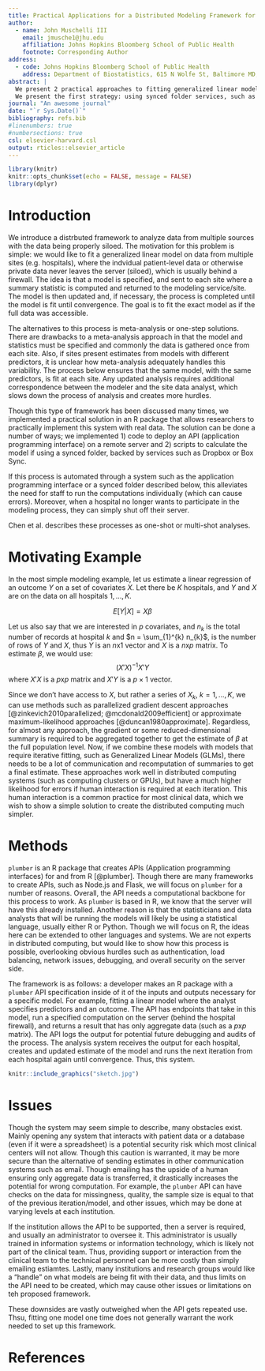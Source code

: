 ```yaml
---
title: Practical Applications for a Distributed Modeling Framework for Protected Data
author:
  - name: John Muschelli III
    email: jmusche1@jhu.edu
    affiliation: Johns Hopkins Bloomberg School of Public Health
    footnote: Corresponding Author
address:
  - code: Johns Hopkins Bloomberg School of Public Health
    address: Department of Biostatistics, 615 N Wolfe St, Baltimore MD, 21205
abstract: |
  We present 2 practical approaches to fitting generalized linear models in a distributed framework.  The use case for this framework is where multiple sites (e.g. hospitals) have data with protected or private information that cannot be shared, but aggregated data can be, and each site can send aggregated data across the internet.  
  We present the first strategy: using synced folder services, such as Dropbox or Box Sync, to share the aggregated data.  The second strategy involves creating an application programming interface (API), where sites submit the data to this service.  This work relies on the R statistical software; we provide an R package of examples and code to create an API on DigitalOcean.
journal: "An awesome journal"
date: "`r Sys.Date()`"
bibliography: refs.bib
#linenumbers: true
#numbersections: true
csl: elsevier-harvard.csl
output: rticles::elsevier_article
---
```


```r
library(knitr)
knitr::opts_chunk$set(echo = FALSE, message = FALSE)
library(dplyr)
```


# Introduction
We introduce a distrbuted framework to analyze data from multiple sources with the data being properly siloed. The motivation for this problem is simple: we would like to fit a generalized linear model on data from multiple sites (e.g. hospitals), where the indvidual patient-level data or otherwise private data never leaves the server (siloed), which is usually behind a firewall.  The idea is that a model is specified, and sent to each site where a summary statistic is computed and returned to the modeling service/site.  The model is then updated and, if necessary, the process is completed until the model is fit until convergence.  The goal is to fit the exact model as if the full data was accessible.  

The alternatives to this process is meta-analysis or one-step solutions.  There are drawbacks to a meta-analysis approach in that the model and statistics must be specified and commonly the data is gathered once from each site.  Also, if sites present estimates from models with different predictors, it is unclear how meta-analysis adequately handles this variability.  The process below ensures that the same model, with the same predictors, is fit at each site.  Any updated analysis requires additional correspondence between the modeler and the site data analyst, which slows down the process of analysis and creates more hurdles.  


Though this type of framework has been discussed many times, we implemented a practical solution in an R package that allows researchers to practically implement this system with real data.  The solution can be done a number of ways; we implemented 1) code to deploy an API (application programming interface) on a remote server and 2) scripts to calculate the model if using a synced folder, backed by services such as Dropbox or Box Sync.  

If this process is automated through a system such as the application programming interface or a synced folder described below, this alleviates the need for staff to run the computations individually (which can cause errors).  Moreover, when a hospital no longer wants to participate in the modeling process, they can simply shut off their server.  


Chen et al. describes these processes as one-shot or multi-shot analyses.  


# Motivating Example

In the most simple modeling example, let us estimate a linear regression of an outcome $Y$ on a set of covariates $X$.  Let there be $K$ hospitals, and $Y$ and $X$ are on the data on all hospitals $1, \dots, K$. 

$$
E[Y | X] = X\beta
$$

Let us also say that we are interested in $p$ covariates, and $n_{k}$ is the total number of records at hospital $k$ and $n = \sum_{1}^{k} n_{k}$, is the number of rows of $Y$ and $X$, thus $Y$ is an $n\text{x}1$ vector and $X$ is a $n\text{x}p$ matrix.  To estimate $\beta$, we would use:
$$
(X'X)^{-1} X'Y
$$
where $X'X$ is a $p\text{x}p$ matrix and $X'Y$ is a $p\times{1}$ vector. 

Since we don't have access to $X$, but rather a series of $X_{k}$, $k = 1, \dots, K$, we can use methods such as parallelized gradient descent approaches [@zinkevich2010parallelized; @mcdonald2009efficient] or approximate maximum-likelihood approaches [@duncan1980approximate].  Regardless, for almost any approach, the gradient or some reduced-dimensional summary is required to be aggregated together to get the estimate of $\beta$ at the full population level.  Now, if we combine these models with models that require iterative fitting, such as Generalized Linear Models (GLMs), there needs to be a lot of communication and recomputation of summaries to get a final estimate.  These approaches work well in distributed computing systems (such as computing clusters or GPUs), but have a much higher likelihood for errors if human interaction is required at each iteration.  This human interaction is a common practice for most clinical data, which we wish to show a simple solution to create the distributed computing much simpler.




# Methods
`plumber` is an R package that creates APIs (Application programming interfaces) for and from R [@plumber].  Though there are many frameworks to create APIs, such as Node.js and Flask, we will focus on `plumber` for a number of reasons.  Overall, the API needs a computational backbone for this process to work.  As `plumber` is based in R, we know that the server will have this already installed.  Another reason is that the statisticians and data analysts that will be running the models will likely be using a statistical language, usually either R or Python.  Though we will focus on R, the ideas here can be extended to other languages and systems.  We are not experts in distributed computing, but would like to show how this process is possible, overlooking obvious hurdles such as authentication, load balancing, network issues, debugging, and overall security on the server side. 

The framework is as follows: a developer makes an R package with a `plumber` API specification inside of it of the inputs and outputs necessary for a specific model.  For example, fitting a linear model where the analyst specifies predictors and an outcome.  The API has endpoints that take in this model, run a specified computation on the server (behind the hospital firewall), and returns a result that has only aggregate data (such as a $p\text{x}p$ matrix).  The API logs the output for potential future debugging and audits of the process.  The analysis system receives the output for each hospital, creates and updated estimate of the model and runs the next iteration from each hospital again until convergence. Thus, this system. 

```r
knitr::include_graphics("sketch.jpg")
```


# Issues
Though the system may seem simple to describe, many obstacles exist.  Mainly opening any system that interacts with patient data or a database (even if it were a spreadsheet) is a potential security risk which most clinical centers will not allow.  Though this caution is warranted, it may be more secure than the alternative of sending estimates in other communication systems such as email.  Though emailing has the upside of a human ensuring only aggregate data is transferred, it drastically increases the potential for wrong computation.  For example, the `plumber` API can have checks on the data for missingness, quality, the sample size is equal to that of the previous iteration/model, and other issues, which may be done at varying levels at each institution.

If the institution allows the API to be supported, then a server is required, and usually an administrator to oversee it.  This administrator is usually trained in information systems or information technology, which is likely not part of the clinical team.  Thus, providing support or interaction from the clinical team to the technical personnel can be more costly than simply emailing estiamtes.  Lastly, many institutions and research groups would like a "handle" on what models are being fit with their data, and thus limits on the API need to be created, which may cause other issues or limitations on teh proposed framework.  

These downsides are vastly outweighed when the API gets repeated use.  Thsu, fitting one model one time does not generally warrant the work needed to set up this framework.  





References {#references .unnumbered}
==========
